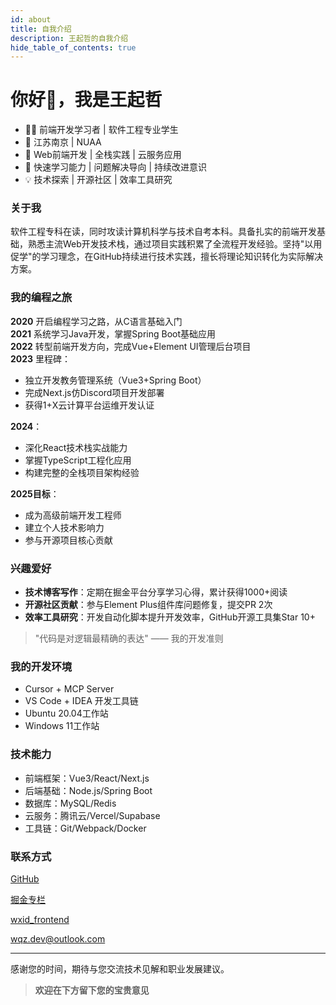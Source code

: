 ```yaml
---
id: about
title: 自我介绍
description: 王起哲的自我介绍
hide_table_of_contents: true
---
```



# 你好👋，我是王起哲

- 👨‍💻 前端开发学习者 | 软件工程专业学生
- 🧑 江苏南京 | NUAA
- 🐛 Web前端开发 | 全栈实践 | 云服务应用
- 🤯 快速学习能力 | 问题解决导向 | 持续改进意识
- 💡 技术探索 | 开源社区 | 效率工具研究

### 关于我

软件工程专科在读，同时攻读计算机科学与技术自考本科。具备扎实的前端开发基础，熟悉主流Web开发技术栈，通过项目实践积累了全流程开发经验。坚持"以用促学"的学习理念，在GitHub持续进行技术实践，擅长将理论知识转化为实际解决方案。

### 我的编程之旅

**2020** 开启编程学习之路，从C语言基础入门  
**2021** 系统学习Java开发，掌握Spring Boot基础应用  
**2022** 转型前端开发方向，完成Vue+Element UI管理后台项目  
**2023** 里程碑：
- 独立开发教务管理系统（Vue3+Spring Boot）
- 完成Next.js仿Discord项目开发部署
- 获得1+X云计算平台运维开发认证

**2024**：
- 深化React技术栈实战能力
- 掌握TypeScript工程化应用
- 构建完整的全栈项目架构经验

**2025目标**：
- 成为高级前端开发工程师
- 建立个人技术影响力
- 参与开源项目核心贡献

### 兴趣爱好

- **技术博客写作**：定期在掘金平台分享学习心得，累计获得1000+阅读
- **开源社区贡献**：参与Element Plus组件库问题修复，提交PR 2次
- **效率工具研究**：开发自动化脚本提升开发效率，GitHub开源工具集Star 10+

> "代码是对逻辑最精确的表达" —— 我的开发准则

### 我的开发环境

- Cursor + MCP Server
- VS Code + IDEA 开发工具链
- Ubuntu 20.04工作站
- Windows 11工作站

### 技术能力

- 前端框架：Vue3/React/Next.js
- 后端基础：Node.js/Spring Boot
- 数据库：MySQL/Redis
- 云服务：腾讯云/Vercel/Supabase
- 工具链：Git/Webpack/Docker

### 联系方式

<p style={{ display: 'flex', 'align-items': 'center', gap: '0.5rem' }}>
  <Icon icon="ri:github-line" width="20" heigth="20" />
  <a href={social.github.href} target="_blank">GitHub</a>
</p>

<p style={{ display: 'flex', 'align-items': 'center', gap: '0.5rem' }}>
  <Icon icon="ri:twitter-x-line" width="20" heigth="20" />
  <a href={social.x.href} target="_blank">掘金专栏</a>
</p>

<p style={{ display: 'flex', 'align-items': 'center', gap: '0.5rem' }}>
  <Icon icon="ri:wechat-2-line" width="20" heigth="20" />
  <a href={social.wx.href} target="_blank">wxid_frontend</a>
</p>

<p style={{ display: 'flex', 'align-items': 'center', gap: '0.5rem' }}>
  <Icon icon="ri:mail-open-line" width="20" heigth="20" />
  <a href={social.email.href} target="_blank">wqz.dev@outlook.com</a>
</p>

---

感谢您的时间，期待与您交流技术见解和职业发展建议。

> **欢迎在下方留下您的宝贵意见**

<Comment />